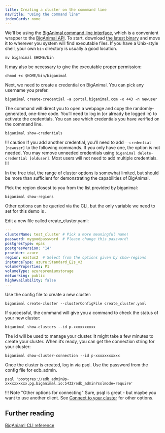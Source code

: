 ```yaml
---
title: Creating a cluster on the commmand line
navTitle: "Using the command line" 
indexCards: none
---
```



We'll be using the [BigAnimal command line interface](/biganimal/latest/reference/cli/), which is a convenient wrapper to the [BigAnimal API](/biganimal/latest/reference/api/). To start, download [the latest binary](/biganimal/latest/reference/cli/) and move it to wherever you system will find executable files. If you have a Unix-style shell, your own `bin` directory is usually a good location.
```shell
mv biganimal $HOME/bin
```

It may also be necessary to give the executable proper permission:
```shell
chmod +x $HOME/bin/biganimal
```


Next, we need to create a credential on BigAnimal. You can pick any username you prefer.
```shell
biganimal create-credential -a portal.biganimal.com -o 443 -n newuser
```

The command will direct you to open a webpage and copy the randomly-generated, one-time code. You’ll need to log in (or already be logged in) to activate the credentials. You can see which credentials you have verified on the command line.

```shell
biganimal show-credentials
```

!!! caution
If you add another credential, you’ll need to add `--credential [newuser]` to the following commands. If you only have one, the option is not needed. You may remove unneeded credentials using `biganimal delete-credential [olduser]`. Most users will not need to add multiple credentials.
!!!

In the free trial, the range of cluster options is somewhat limited, but should be more than sufficient for demonstrating the capabilities of BigAnimal.

Pick the region closest to you from the list provided by biganimal:
```shell
biganimal show-regions
```

Other options can be queried via the CLI, but the only variable we need to set for this demo is .

Edit a new file called create_cluster.yaml:
```yaml
---
clusterName: test_cluster # Pick a more meaningful name!
password: mygoodpassword  # Please change this password!
postgresType: epas
postgresVersion: "14"
provider: azure
region: eastus2  # Select from the options given by show-regions
instanceType: azure:Standard_E2s_v3
volumeProperties: P1
volumeType: azurepremiumstorage
networking: public
highAvailability: false
---
```

Use the config file to create a new cluster:
```shell
biganimal create-cluster --clusterConfigFile create_cluster.yaml
```

If successful, the command will give you a command to check the status of your new cluster:
```shell
biganimal show-clusters --id p-xxxxxxxxxx
```

The id will be used to manage your cluster. It might take a few minutes to create your cluster. When it’s ready, you can get the connection string for your cluster:
```shell
biganimal show-cluster-connection --id p-xxxxxxxxxxx
```

Once the cluster is created, log in via psql. Use the password from the config file for edb_admin.
```shell
psql 'postgres://edb_admin@p-xxxxxxxxxx.pg.biganimal.io:5432/edb_admin?sslmode=require'
```

!!! Note "Other options for connecting"
    Sure, psql is great - but maybe you want to use another client. See [Connect to your cluster](../connect_to_a_cluster) for other options.

## Further reading

[BigAniaml CLI reference](/biganimal/latest/reference/cli/)
